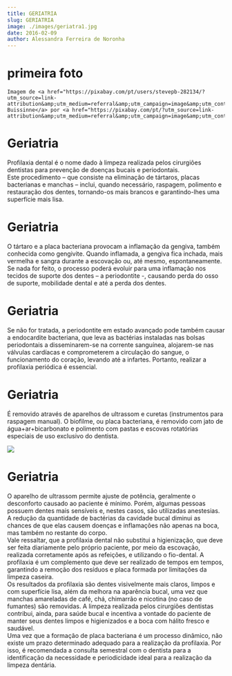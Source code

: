 ```yaml
---
title: GERIATRIA
slug: GERIATRIA
image: ./images/geriatra1.jpg
date: 2016-02-09
author: Alessandra Ferreira de Noronha
---
```


# primeira foto

```
Imagem de <a href="https://pixabay.com/pt/users/stevepb-282134/?utm_source=link-attribution&amp;utm_medium=referral&amp;utm_campaign=image&amp;utm_content=595529">Steve Buissinne</a> por <a href="https://pixabay.com/pt/?utm_source=link-attribution&amp;utm_medium=referral&amp;utm_campaign=image&amp;utm_content=595529">Pixabay</a>
```

# Geriatria

Profilaxia dental é o nome dado à limpeza realizada pelos cirurgiões dentistas para prevenção de doenças bucais e periodontais.<br />
Este procedimento – que consiste na eliminação de tártaros, placas bacterianas e manchas – inclui, quando necessário, raspagem, polimento e restauração dos dentes, tornando-os mais brancos e garantindo-lhes uma superfície mais lisa.

# Geriatria

O tártaro e a placa bacteriana provocam a inflamação da gengiva, também conhecida como gengivite. Quando inflamada, a gengiva fica inchada, mais vermelha e sangra durante a escovação ou, até mesmo, espontaneamente. Se nada for feito, o processo poderá evoluir para uma inflamação nos tecidos de suporte dos dentes – a periodontite -, causando perda do osso de suporte, mobilidade dental e até a perda dos dentes.<br />

# Geriatria

Se não for tratada, a periodontite em estado avançado pode também causar a endocardite bacteriana, que leva as bactérias instaladas nas bolsas periodontais a disseminarem-se na corrente sanguínea, alojarem-se nas válvulas cardíacas e comprometerem a circulação do sangue, o funcionamento do coração, levando até a infartes. Portanto, realizar a profilaxia periódica é essencial.

# Geriatria

É removido através de aparelhos de ultrassom e curetas (instrumentos para raspagem manual). O biofilme, ou placa bacteriana, é removido com jato de água+ar+bicarbonato e polimento com pastas e escovas rotatórias especiais de uso exclusivo do dentista.

<div className="post-image">

![](./images/geriatra2.jpg)

</div>

# Geriatria

O aparelho de ultrassom permite ajuste de potência, geralmente o desconforto causado ao paciente é mínimo. Porém, algumas pessoas possuem dentes mais sensíveis e, nestes casos, são utilizadas anestesias. A redução da quantidade de bactérias da cavidade bucal diminui as chances de que elas causem doenças e inflamações não apenas na boca, mas também no restante do corpo.<br />
Vale ressaltar, que a profilaxia dental não substitui a higienização, que deve ser feita diariamente pelo próprio paciente, por meio da escovação, realizada corretamente após as refeições, e utilizando o fio-dental. A profilaxia é um complemento que deve ser realizado de tempos em tempos, garantindo a remoção dos resíduos e placa formada por limitações da limpeza caseira.<br />
Os resultados da profilaxia são dentes visivelmente mais claros, limpos e com superfície lisa, além da melhora na aparência bucal, uma vez que manchas amareladas de café, chá, chimarrão e nicotina (no caso de fumantes) são removidas. A limpeza realizada pelos cirurgiões dentistas contribui, ainda, para saúde bucal e incentiva a vontade do paciente de manter seus dentes limpos e higienizados e a boca com hálito fresco e saudável.<br />
Uma vez que a formação de placa bacteriana é um processo dinâmico, não existe um prazo determinado adequado para a realização da profilaxia. Por isso, é recomendada a consulta semestral com o dentista para a identificação da necessidade e periodicidade ideal para a realização da limpeza dentária.
